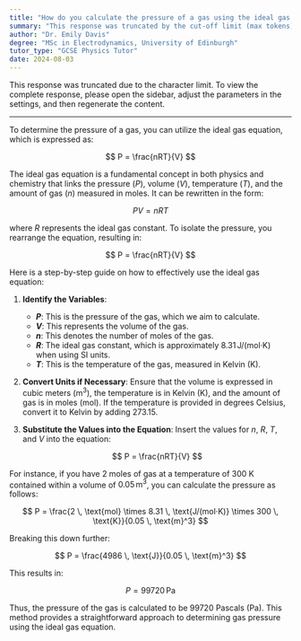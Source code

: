 ```yaml
---
title: "How do you calculate the pressure of a gas using the ideal gas equation?"
summary: "This response was truncated by the cut-off limit (max tokens). Open the sidebar, Increase the parameter in the settings and then regenerate."
author: "Dr. Emily Davis"
degree: "MSc in Electrodynamics, University of Edinburgh"
tutor_type: "GCSE Physics Tutor"
date: 2024-08-03
---
```


This response was truncated due to the character limit. To view the complete response, please open the sidebar, adjust the parameters in the settings, and then regenerate the content.

---

To determine the pressure of a gas, you can utilize the ideal gas equation, which is expressed as:

$$ P = \frac{nRT}{V} $$

The ideal gas equation is a fundamental concept in both physics and chemistry that links the pressure ($P$), volume ($V$), temperature ($T$), and the amount of gas ($n$) measured in moles. It can be rewritten in the form:

$$ PV = nRT $$

where $R$ represents the ideal gas constant. To isolate the pressure, you rearrange the equation, resulting in:

$$ P = \frac{nRT}{V} $$

Here is a step-by-step guide on how to effectively use the ideal gas equation:

1. **Identify the Variables**:
   - **$P$**: This is the pressure of the gas, which we aim to calculate.
   - **$V$**: This represents the volume of the gas.
   - **$n$**: This denotes the number of moles of the gas.
   - **$R$**: The ideal gas constant, which is approximately $8.31 \, \text{J/(mol·K)}$ when using SI units.
   - **$T$**: This is the temperature of the gas, measured in Kelvin (K).

2. **Convert Units if Necessary**:
   Ensure that the volume is expressed in cubic meters ($\text{m}^3$), the temperature is in Kelvin (K), and the amount of gas is in moles (mol). If the temperature is provided in degrees Celsius, convert it to Kelvin by adding $273.15$.

3. **Substitute the Values into the Equation**:
   Insert the values for $n$, $R$, $T$, and $V$ into the equation:

   $$ P = \frac{nRT}{V} $$

For instance, if you have $2$ moles of gas at a temperature of $300$ K contained within a volume of $0.05 \, \text{m}^3$, you can calculate the pressure as follows:

$$ P = \frac{2 \, \text{mol} \times 8.31 \, \text{J/(mol·K)} \times 300 \, \text{K}}{0.05 \, \text{m}^3} $$

Breaking this down further:

$$ P = \frac{4986 \, \text{J}}{0.05 \, \text{m}^3} $$

This results in:

$$ P = 99720 \, \text{Pa} $$

Thus, the pressure of the gas is calculated to be $99720$ Pascals (Pa). This method provides a straightforward approach to determining gas pressure using the ideal gas equation.
    